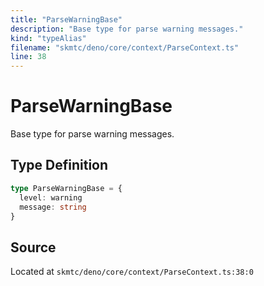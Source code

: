 ```yaml
---
title: "ParseWarningBase"
description: "Base type for parse warning messages."
kind: "typeAlias"
filename: "skmtc/deno/core/context/ParseContext.ts"
line: 38
---
```


# ParseWarningBase

Base type for parse warning messages.

## Type Definition

```typescript
type ParseWarningBase = {
  level: warning
  message: string
}
```

## Source

Located at `skmtc/deno/core/context/ParseContext.ts:38:0`
